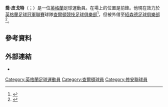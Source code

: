 '''喬·皮戈特'''（{{lang-en|Joe Pigott}}；{{bd|1993年|11月24日}}）是一位[[英格蘭|英格蘭]]足球運動員。在場上的位置是前鋒。他現在效力於[[英格蘭足球冠軍聯賽|英格蘭足球冠軍聯賽]]球隊[[查爾頓競技足球俱樂部|查爾頓競技足球俱樂部]]<ref>{{cite web|title=Joe Piggot|url=http://www.soccerbase.com/players/player.sd?player_id=68946|work=Soccerbase|accessdate=2015年6月8日|language=en|archive-date=2020年11月3日|archive-url=https://web.archive.org/web/20201103135853/https://www.soccerbase.com/players/player.sd?player_id=68946|dead-url=no}}</ref>，但被外借至[[紹森德足球俱樂部|紹森德足球俱樂部]]<ref>{{Cite news |title=Joe Pigott joins Southend United on loan |url=http://www.cafc.co.uk/news/article/joe-pigott-loan-charlton-transfer-2193697.aspx |publisher=Charlton Athletic F.C |date=2015年1月10日 |accessdate=2015年6月8日 |language=en |deadurl=yes |archiveurl=https://web.archive.org/web/20150111004448/http://www.cafc.co.uk/news/article/joe-pigott-loan-charlton-transfer-2193697.aspx |archivedate=2015年1月11日 }}</ref>。

==參考資料==
{{Reflist}}

==外部連結==
*{{soccerbase|id=68946}}

{{DEFAULTSORT:Pigott, Joe}}
[[Category:英格蘭足球運動員|Category:英格蘭足球運動員]]
[[Category:查爾頓球員|Category:查爾頓球員]]
[[Category:修安聯球員|Category:修安聯球員]]
